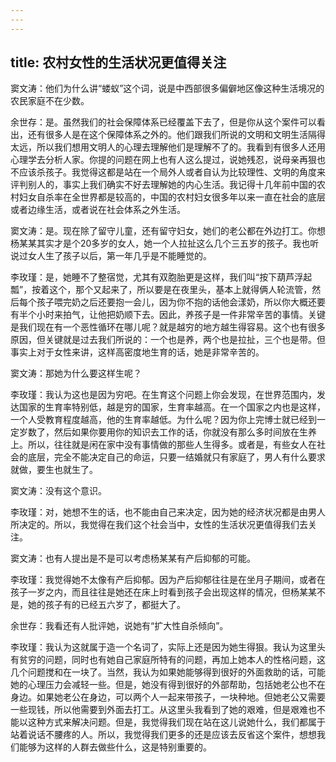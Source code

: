 ```yaml
---
---
---
```

title: 农村女性的生活状况更值得关注
---




窦文涛：他们为什么讲“蝼蚁”这个词，说是中西部很多偏僻地区像这种生活境况的农民家庭不在少数。

余世存：是。虽然我们的社会保障体系已经覆盖下去了，但是你从这个案件可以看出，还有很多人是在这个保障体系之外的。他们跟我们所说的文明和文明生活隔得太远，所以我们想用文明人的心理去理解他们是理解不了的。我看到有很多人还用心理学去分析人家。你提的问题在网上也有人这么提过，说她残忍，说母亲再狠也不应该杀孩子。我觉得这都是站在一个局外人或者自认为比较理性、文明的角度来评判别人的，事实上我们确实不好去理解她的内心生活。我记得十几年前中国的农村妇女自杀率在全世界都是较高的，中国的农村妇女很多年以来一直在社会的底层或者边缘生活，或者说在社会体系之外生活。

窦文涛：是。现在除了留守儿童，还有留守妇女，她们的老公都在外边打工。你想杨某某其实才是个20多岁的女人，她一个人拉扯这么几个三五岁的孩子。我也听说过女人生了孩子以后，第一年几乎是不能睡觉的。

李玫瑾：是，她睡不了整宿觉，尤其有双胞胎更是这样，我们叫“按下葫芦浮起瓢”，按着这个，那个又起来了，所以要是在夜里头，基本上就得俩人轮流管，然后每个孩子喂完奶之后还要抱一会儿，因为你不抱的话他会漾奶，所以你大概还要有半个小时来拍气，让他把奶顺下去。因此，养孩子是一件非常辛苦的事情。关键是我们现在有一个恶性循环在哪儿呢？就是越穷的地方越生得容易。这个也有很多原因，但关键就是过去我们所说的：一个也是养，两个也是拉扯，三个也是带。但事实上对于女性来讲，这样高密度地生育的话，她是非常辛苦的。

窦文涛：那她为什么要这样生呢？

李玫瑾：我认为这也是因为穷吧。在生育这个问题上你会发现，在世界范围内，发达国家的生育率特别低，越是穷的国家，生育率越高。在一个国家之内也是这样，一个人受教育程度越高，他的生育率越低。为什么呢？因为你上完博士就已经到一定岁数了，然后如果你要用你的知识去工作的话，你就没有那么多时间放在生养上。所以，往往就是闲在家中没有事情做的那些人生得多。或者是，有些女人在社会的底层，完全不能决定自己的命运，只要一结婚就只有家庭了，男人有什么要求就做，要生也就生了。

窦文涛：没有这个意识。

李玫瑾：对，她想不生的话，也不能由自己来决定，因为她的经济状况都是由男人所决定的。所以，我觉得在我们这个社会当中，女性的生活状况更值得我们去关注。

窦文涛：也有人提出是不是可以考虑杨某某有产后抑郁的可能。

李玫瑾：我觉得她不太像有产后抑郁。因为产后抑郁往往是在坐月子期间，或者在孩子一岁之内，而且往往是她还在床上时看到孩子会出现这样的情况，但杨某某不是，她的孩子有的已经五六岁了，都挺大了。

余世存：我看还有人批评她，说她有“扩大性自杀倾向”。

李玫瑾：我认为这就属于造一个名词了，实际上还是因为她生得狠。我认为这里头有贫穷的问题，同时也有她自己家庭所特有的问题，再加上她本人的性格问题，这几个问题搅和在一块了。当然，我认为如果她能够得到很好的外面救助的话，可能她的心理压力会减轻一些。但是，她没有得到很好的外部帮助，包括她老公也不在身边。如果她老公在身边，可以两个人一起来带孩子，一块种地。但她老公又需要一些现钱，所以他需要到外面去打工。从这里头我看到了她的艰难，但是艰难也不能以这种方式来解决问题。但是，我觉得我们现在站在这儿说她什么，我们都属于站着说话不腰疼的人。所以，我觉得我们更多的还是应该去反省这个案件，想想我们能够为这样的人群去做些什么，这是特别重要的。